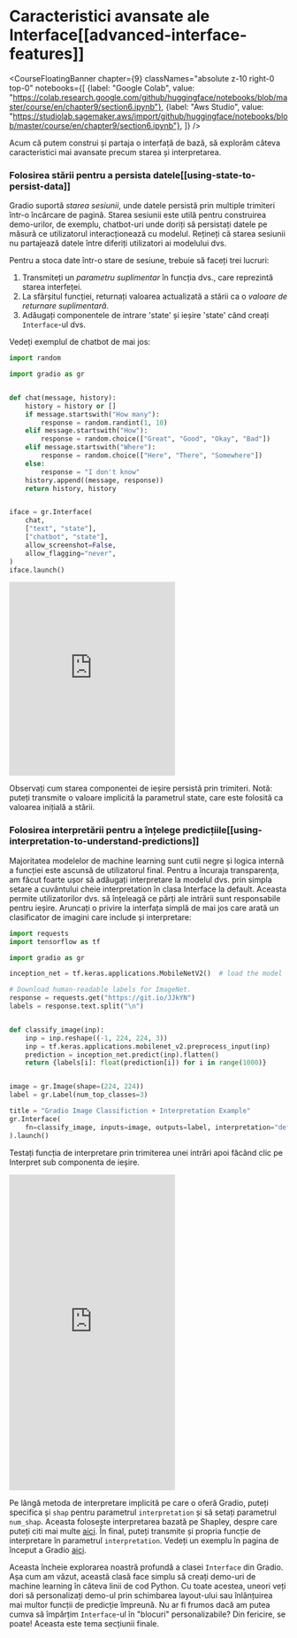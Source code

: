 # Caracteristici avansate ale Interface[[advanced-interface-features]]

<CourseFloatingBanner chapter={9}
  classNames="absolute z-10 right-0 top-0"
  notebooks={[
    {label: "Google Colab", value: "https://colab.research.google.com/github/huggingface/notebooks/blob/master/course/en/chapter9/section6.ipynb"},
    {label: "Aws Studio", value: "https://studiolab.sagemaker.aws/import/github/huggingface/notebooks/blob/master/course/en/chapter9/section6.ipynb"},
]} />

Acum că putem construi și partaja o interfață de bază, să explorăm câteva caracteristici mai avansate precum starea și interpretarea.

### Folosirea stării pentru a persista datele[[using-state-to-persist-data]]

Gradio suportă *starea sesiunii*, unde datele persistă prin multiple trimiteri într-o
încărcare de pagină. Starea sesiunii este utilă pentru construirea demo-urilor, de exemplu, chatbot-uri unde doriți să
persistați datele pe măsură ce utilizatorul interacționează cu modelul. Rețineți că starea sesiunii nu partajează datele între diferiți utilizatori ai modelului dvs.

Pentru a stoca date într-o stare de sesiune, trebuie să faceți trei lucruri:

1. Transmiteți un *parametru suplimentar* în funcția dvs., care reprezintă starea interfeței.
1. La sfârșitul funcției, returnați valoarea actualizată a stării ca o *valoare de returnare suplimentară*.
1. Adăugați componentele de intrare 'state' și ieșire 'state' când creați `Interface`-ul dvs.

Vedeți exemplul de chatbot de mai jos:

```py
import random

import gradio as gr


def chat(message, history):
    history = history or []
    if message.startswith("How many"):
        response = random.randint(1, 10)
    elif message.startswith("How"):
        response = random.choice(["Great", "Good", "Okay", "Bad"])
    elif message.startswith("Where"):
        response = random.choice(["Here", "There", "Somewhere"])
    else:
        response = "I don't know"
    history.append((message, response))
    return history, history


iface = gr.Interface(
    chat,
    ["text", "state"],
    ["chatbot", "state"],
    allow_screenshot=False,
    allow_flagging="never",
)
iface.launch()
```

<iframe src="https://course-demos-Chatbot-Demo.hf.space" frameBorder="0" height="350" title="Gradio app" class="container p-0 flex-grow space-iframe" allow="accelerometer; ambient-light-sensor; autoplay; battery; camera; document-domain; encrypted-media; fullscreen; geolocation; gyroscope; layout-animations; legacy-image-formats; magnetometer; microphone; midi; oversized-images; payment; picture-in-picture; publickey-credentials-get; sync-xhr; usb; vr ; wake-lock; xr-spatial-tracking" sandbox="allow-forms allow-modals allow-popups allow-popups-to-escape-sandbox allow-same-origin allow-scripts allow-downloads"></iframe>

Observați cum starea componentei de ieșire persistă prin trimiteri.
Notă: puteți transmite o valoare implicită la parametrul state,
care este folosită ca valoarea inițială a stării.

### Folosirea interpretării pentru a înțelege predicțiile[[using-interpretation-to-understand-predictions]]

Majoritatea modelelor de machine learning sunt cutii negre și logica internă a funcției este ascunsă de utilizatorul final. Pentru a încuraja transparența, am făcut foarte ușor să adăugați interpretare la modelul dvs. prin simpla setare a cuvântului cheie interpretation în clasa Interface la default. Aceasta permite utilizatorilor dvs. să înțeleagă ce părți ale intrării sunt responsabile pentru ieșire. Aruncați o privire la interfața simplă de mai jos care arată un clasificator de imagini care include și interpretare:

```py
import requests
import tensorflow as tf

import gradio as gr

inception_net = tf.keras.applications.MobileNetV2()  # load the model

# Download human-readable labels for ImageNet.
response = requests.get("https://git.io/JJkYN")
labels = response.text.split("\n")


def classify_image(inp):
    inp = inp.reshape((-1, 224, 224, 3))
    inp = tf.keras.applications.mobilenet_v2.preprocess_input(inp)
    prediction = inception_net.predict(inp).flatten()
    return {labels[i]: float(prediction[i]) for i in range(1000)}


image = gr.Image(shape=(224, 224))
label = gr.Label(num_top_classes=3)

title = "Gradio Image Classifiction + Interpretation Example"
gr.Interface(
    fn=classify_image, inputs=image, outputs=label, interpretation="default", title=title
).launch()
```

Testați funcția de interpretare prin trimiterea unei intrări apoi făcând clic pe Interpret sub componenta de ieșire.

<iframe src="https://course-demos-gradio-image-interpretation.hf.space" frameBorder="0" height="570" title="Gradio app" class="container p-0 flex-grow space-iframe" allow="accelerometer; ambient-light-sensor; autoplay; battery; camera; document-domain; encrypted-media; fullscreen; geolocation; gyroscope; layout-animations; legacy-image-formats; magnetometer; microphone; midi; oversized-images; payment; picture-in-picture; publickey-credentials-get; sync-xhr; usb; vr ; wake-lock; xr-spatial-tracking" sandbox="allow-forms allow-modals allow-popups allow-popups-to-escape-sandbox allow-same-origin allow-scripts allow-downloads"></iframe>

Pe lângă metoda de interpretare implicită pe care o oferă Gradio, puteți specifica și `shap` pentru parametrul `interpretation` și să setați parametrul `num_shap`. Aceasta folosește interpretarea bazată pe Shapley, despre care puteți citi mai multe [aici](https://christophm.github.io/interpretable-ml-book/shap.html).
În final, puteți transmite și propria funcție de interpretare în parametrul `interpretation`. Vedeți un exemplu în pagina de început a Gradio [aici](https://gradio.app/getting_started/).

Aceasta încheie explorarea noastră profundă a clasei `Interface` din Gradio. Așa cum am văzut, această clasă face simplu să creați demo-uri de machine learning în câteva linii de cod Python. Cu toate acestea, uneori veți dori să personalizați demo-ul prin schimbarea layout-ului sau înlănțuirea mai multor funcții de predicție împreună. Nu ar fi frumos dacă am putea cumva să împărțim `Interface`-ul în "blocuri" personalizabile? Din fericire, se poate! Aceasta este tema secțiunii finale. 